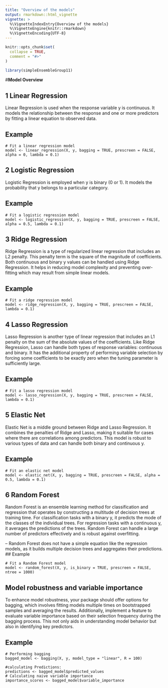 ---
title: "Overview of the models"
output: rmarkdown::html_vignette
vignette: >
  %\VignetteIndexEntry{Overview of the models}
  %\VignetteEngine{knitr::rmarkdown}
  %\VignetteEncoding{UTF-8}
---

```{r, include = FALSE}
knitr::opts_chunk$set(
  collapse = TRUE,
  comment = "#>"
)
```

```{r setup}
library(simpleEnsembleGroup11)
```
#**Model Overview**  

## 1 Linear Regression
Linear Regression is used when the response variable y is continuous. It models the relationship between the response and one or more predictors by fitting a linear equation to observed data.

## Example
```{}
# Fit a linear regression model
model <- linear_regression(X, y, bagging = TRUE, prescreen = FALSE, alpha = 0, lambda = 0.1)
```


## 2 Logistic Regression 
Logistic Regression is employed when y is binary (0 or 1). It models the probability that y belongs to a particular category.

## Example
```{}
# Fit a logistic regression model
model <- logistic_regression(X, y, bagging = TRUE, prescreen = FALSE, alpha = 0.5, lambda = 0.1)
```


## 3 Ridge Regression
Ridge Regression is a type of regularized linear regression that includes an L2 penalty. This penalty term is the square of the magnitude of coefficients. Both continuous and binary y values can be handled using Ridge Regression. It helps in reducing model complexity and preventing over-fitting which may result from simple linear models.

## Example
```{}
# Fit a ridge regression model
model <- ridge_regression(X, y, bagging = TRUE, prescreen = FALSE, lambda = 0.1)
```

## 4 Lasso Regression
Lasso Regression is another type of linear regression that includes an L1 penalty on the sum of the absolute values of the coefficients. Like Ridge Regression, Lasso can handle both types of response variables: continuous and binary. It has the additional property of performing variable selection by forcing some coefficients to be exactly zero when the tuning parameter is sufficiently large.

## Example
```{}
# Fit a lasso regression model
model <- lasso_regression(X, y, bagging = TRUE, prescreen = FALSE, lambda = 0.1)
```


## 5 Elastic Net
Elastic Net is a middle ground between Ridge and Lasso Regression. It combines the penalties of Ridge and Lasso, making it suitable for cases where there are correlations among predictors. This model is robust to various types of data and can handle both binary and continuous y.

## Example
```{}
# Fit an elastic net model
model <- elastic_net(X, y, bagging = TRUE, prescreen = FALSE, alpha = 0.5, lambda = 0.1)
```


## 6 Random Forest
Random Forest is an ensemble learning method for classification and regression that operates by constructing a multitude of decision trees at training time. For classification tasks with a binary y, it predicts the mode of the classes of the individual trees. For regression tasks with a continuous y, it averages the predictions of the trees. Random Forest can handle a large number of predictors effectively and is robust against overfitting.

-- Random Forest does not have a simple equation like the regression models, as it builds multiple decision trees and aggregates their predictions.
## Example
```{}
# Fit a Random Forest model
model <- random_forest(X, y, is_binary = TRUE, prescreen = FALSE, ntree = 1000)
```

## Model robustness and variable importance

To enhance model robustness, your package should offer options for bagging, which involves fitting models multiple times on bootstrapped samples and averaging the results. Additionally, implement a feature to evaluate variable importance based on their selection frequency during the bagging process. This not only aids in understanding model behavior but also in identifying key predictors.

## Example
```{}
# Performing bagging
bagged_model <- bagging(X, y, model_type = "linear", R = 100)

#calculating Predictions:
predictions <- bagged_model$predicted_values
# Calculating naive variable importance
importance_scores <- bagged_model$variable_importance
```



